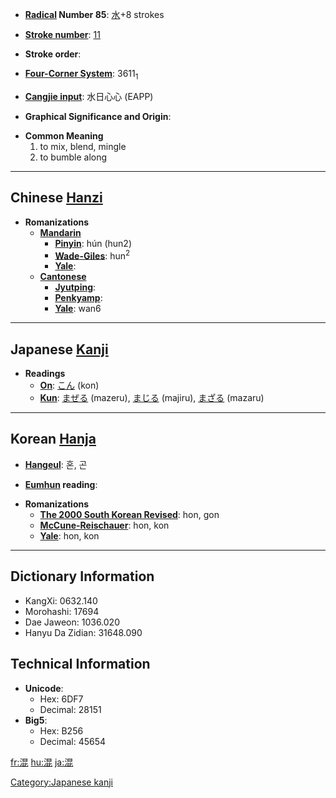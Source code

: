 * '''[[Wiktionary:Chinese radical index| Radical]] Number 85''': [[Wiktionary:Chinese radical index 水|水]]+8 strokes

* '''[[Wiktionary:Chinese total strokes index|Stroke number]]''': [[Wiktionary:Chinese total strokes index 11|11]]

* '''Stroke order''': 

* '''[[Wiktionary:Chinese four corner index|Four-Corner System]]''': 3611<sub>1</sub>

* '''[[Wiktionary:Chinese Cangjie index|Cangjie input]]''': 水日心心 (EAPP)

* '''Graphical Significance and Origin''': 

* '''Common Meaning'''
*#to mix, blend, mingle
*# to bumble along


----

== Chinese [[Hanzi]] ==

* '''Romanizations'''
** '''[[Mandarin]]'''
*** '''[[Pinyin]]''': hún (hun2)
*** '''[[Wade-Giles]]''': hun<sup>2</sup>
*** '''[[Yale]]''': 
** '''[[Cantonese]]'''
*** '''[[Jyutping]]''':
*** '''[[Penkyamp]]''': 
*** '''[[Yale]]''': wan6

----

== Japanese [[Kanji]] ==

* '''Readings'''
** '''[[On]]''': [[こん]] (kon)
** '''[[Kun]]''': [[まぜる]] (mazeru), [[まじる]] (majiru), [[まざる]] (mazaru)

[[Category:Japanese kanji]]
----

== Korean [[Hanja]] ==

* '''[[Hangeul]]''': 혼, 곤

* '''[[Eumhun]] reading''': 

* '''Romanizations'''
** '''[[The 2000 South Korean Revised Romanization|The 2000 South Korean Revised]]''': hon, gon
** '''[[McCune-Reischauer]]''': hon, kon
** '''[[Yale]]''': hon, kon

----

== Dictionary Information ==

* KangXi: 0632.140
* Morohashi: 17694
* Dae Jaweon: 1036.020
* Hanyu Da Zidian: 31648.090

== Technical Information ==

* '''Unicode''':
** Hex: 6DF7
** Decimal: 28151
* '''Big5''':
** Hex: B256
** Decimal: 45654

[[fr:混]]
[[hu:混]]
[[ja:混]]